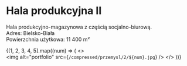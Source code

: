 
# Hala produkcyjna II

Hala produkcyjno-magazynowa z częścią socjalno-biurową.  
Adres: Bielsko-Biała  
Powierzchnia użytkowa: 11 400 m²

{[1, 2, 3, 4, 5].map((num) => (
  <>
    <br />
    <Zoom>
      <img alt="portfolio" src={`/compressed/przemysl/2/${num}.jpg`} />
    </Zoom>
  </>
))}
